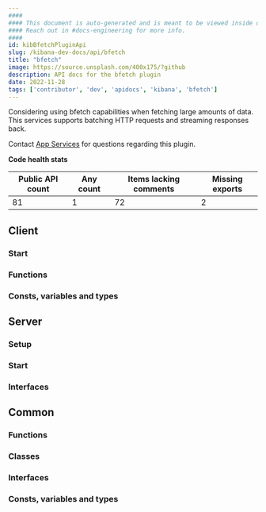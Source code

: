```yaml
---
####
#### This document is auto-generated and is meant to be viewed inside our experimental, new docs system.
#### Reach out in #docs-engineering for more info.
####
id: kibBfetchPluginApi
slug: /kibana-dev-docs/api/bfetch
title: "bfetch"
image: https://source.unsplash.com/400x175/?github
description: API docs for the bfetch plugin
date: 2022-11-28
tags: ['contributor', 'dev', 'apidocs', 'kibana', 'bfetch']
---
```


Considering using bfetch capabilities when fetching large amounts of data. This services supports batching HTTP requests and streaming responses back.

Contact [App Services](https://github.com/orgs/elastic/teams/kibana-app-services) for questions regarding this plugin.

**Code health stats**

| Public API count  | Any count | Items lacking comments | Missing exports |
|-------------------|-----------|------------------------|-----------------|
| 81 | 1 | 72 | 2 |

## Client

### Start
<DocDefinitionList data={[bfetchObj.client.start]}/>

### Functions
<DocDefinitionList data={bfetchObj.client.functions}/>

### Consts, variables and types
<DocDefinitionList data={bfetchObj.client.misc}/>

## Server

### Setup
<DocDefinitionList data={[bfetchObj.server.setup]}/>

### Start
<DocDefinitionList data={[bfetchObj.server.start]}/>

### Interfaces
<DocDefinitionList data={bfetchObj.server.interfaces}/>

## Common

### Functions
<DocDefinitionList data={bfetchObj.common.functions}/>

### Classes
<DocDefinitionList data={bfetchObj.common.classes}/>

### Interfaces
<DocDefinitionList data={bfetchObj.common.interfaces}/>

### Consts, variables and types
<DocDefinitionList data={bfetchObj.common.misc}/>

